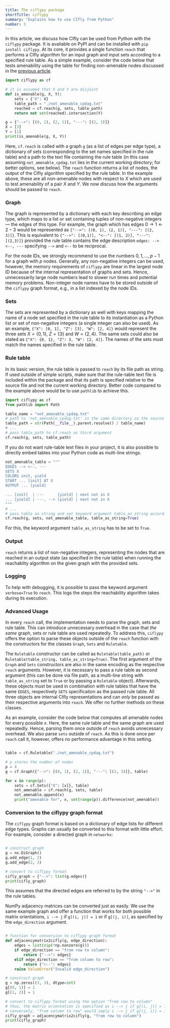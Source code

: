 ```yaml
---
title: The ciflypy package
shortTitle: ciflypy
summary: "Explains how to use CIfly from Python"
number: 3
---
```


In this article, we discuss how CIfly can be used from Python with the ```ciflypy``` package. It is available on PyPI and can be installed with ```pip install ciflypy```. 
At its core, it provides a single function ```reach``` that performs a CIfly algorithm for an input graph and input sets according to a specified rule table. As a simple example, consider the code below that tests amenability using the table for finding non-amenable nodes discussed in the [previous article](/docs/ruletables/). 

```py
import ciflypy as cf

# it is assumed that X and Y are disjoint
def is_amenable(g, X, Y):
    sets = {"X": X}
    table_path = "./not_amenable_cpdag.txt"
    reached = cf.reach(g, sets, table_path)
    return not set(reached).intersection(Y)

g = {"-->": [(0, 1), (2, 1)], "---": [(2, 3)]}
X = [3]
Y = [1]
print(is_amenable(g, X, Y))
```

Here, ```cf.reach``` is called with a graph ```g``` (as a list of edges per edge type), a dictionary of sets (corresponding to the set names specified in the rule table) and a path to the text file containing the rule table (in this case assuming ```not_amenable_cpdag.txt``` lies in the current working directory; for better options, see below). The ```reach``` function returns a list of nodes, the output of the CIfly algorithm specified by the rule table. In the example above, these are all non-amenable nodes with respect to $X$ which are used to test amenability of a pair $X$ and $Y$. We now discuss how the arguments should be passed to ```reach```.

### Graph
The graph is represented by a dictionary with each key describing an edge type, which maps to a list or set containing tuples of non-negative integers — the edges of this type. For example, the graph which has edges $0 \rightarrow 1 \leftarrow 2 - 3$ would be represented as ```{"-->": [(0, 1), (2, 1)], "---": [(2, 3)]}```. This is equivalent to ```{"-->": [(0,1)], "<--": [(1, 2)], "---": [(2,3)]}``` provided the rule table contains the edge description ```edges: --> <--, ---``` specifying ```-->``` and ```<--``` to be reciprocal. 

For the node IDs, we strongly recommend to use the numbers $0, 1, \dots, p-1$ for a graph with $p$ nodes. Generally, any non-negative integers can be used, however, the memory requirements of ```ciflypy``` are linear in the largest node ID because of the internal representation of graphs and sets. Hence, unnecessarily large node numbers lead to slower run times and potential memory problems. Non-integer node names have to be stored outside of the ```ciflypy``` graph format, e.g., in a list indexed by the node IDs.

### Sets
The sets are represented by a dictionary as well with keys mapping the name of a node set specified in the rule table to its instantiation as a Python list or set of non-negative integers (a single integer can also be used). As an example, ```{"X": [0, 1], "Z": [3], "W": [2, 4]}``` would represent the three sets $X = \{0, 1\}$, $Z = \{3\}$ and $W = \{2, 4\}$. The same sets could also be stated as ```{"X": {0, 1}, "Z": 3, "W": [2, 4]}```. The names of the sets must match the names specified in the rule table. 

### Rule table
In its basic version, the rule table is passed to ```reach``` by its file path as string. If used outside of simple scripts, make sure that the rule-table text file is included within the package and that its path is specified relative to the source file and not the current working directory. Better code compared to the example above would be to use ```pathlib``` to achieve this.

```py
import ciflypy as cf
from pathlib import Path

table_name = "not_amenable_cpdag.txt"
# path to 'not_amenable_cpdag.txt' in the same directory as the source file
table_path = str(Path(__file__).parent.resolve() / table_name)
# ...
# pass table_path to cf.reach as third argument
cf.reach(g, sets, table_path)
```

If you do not want rule-table text files in your project, it is also possible to directly embed tables into your Python code as multi-line strings. 

```py
not_amenable_table = """
EDGES --> <--, ---
SETS X
COLORS init, yield
START ... [init] AT X
OUTPUT ... [yield]

... [init]  | ---      [yield] | next not in X
... [yield] | ---, --> [yield] | next not in X
"""
# ...
# pass table as string and set keyword argument table_as_string accordingly
cf.reach(g, sets, not_amenable_table, table_as_string=True)
```

For this, the keyword argument ```table_as_string``` has to be set to ```True```. 

### Output
```reach``` returns a list of non-negative integers, representing the nodes that are reached in an output state (as specified in the rule table) when running the reachablity algorithm on the given graph with the provided sets.

### Logging
To help with debugging, it is possible to pass the keyword argument ```verbose=True``` to ```reach```. This logs the steps the reachability algorithm takes during its execution. 

### Advanced Usage
In every ```reach``` call, the implementation needs to parse the graph, sets and rule table. This can introduce unnecessary overhead in the case that *the same* graph, sets or rule table are used repeatedly. To address this, ```ciflypy``` offers the option to parse these objects outside of the ```reach``` function with the constructors for the classes ```Graph```, ```Sets``` and ```Ruletable```. 

The ```Ruletable``` constructor can be called as ```Ruletable(table_path)``` or ```Ruletable(table_string, table_as_string=True)```. The first argument of the ```Graph``` and ```Sets``` constructors are also in the same encoding as the respective ```reach``` arguments. However, it is necessary to pass a rule table as second argument (this can be done via file path, as a multi-line string with ```table_as_string``` set to ```True``` or by passing a ```Ruletable``` object). Afterwards, these objects must be used in combination with rule tables that have the same ```EDGES```, respectively ```SETS``` specification as the passed rule table. All three objects are internal CIfly representations and can *only* be passed as their respective arguments into ```reach```. We offer no further methods on these classes. 

As an example, consider the code below that computes all amenable nodes for every possible $x$. Here, the same rule table and the same graph are used repeatedly. Hence, parsing them once outside of ```reach``` avoids unnecessary overhead. We also parse ```sets``` outside of ```reach```. As this is done once per ```reach``` call it, however, offers no performance advantage in this setting. 

```py

table = cf.Ruletable("./not_amenable_cpdag.txt")

# p stores the number of nodes
p = 4
g = cf.Graph({"-->": [(0, 1), (2, 1)], "---": [(2, 3)]}, table)

for x in range(p):
    sets = cf.Sets({"X": [x]}, table)
    not_amenable = cf.reach(g, sets, table)
    not_amenable.append(x)
    print("amenable for", x, set(range(p)).difference(not_amenable))
```

### Conversion to the ciflypy graph format
The ```ciflypy``` graph format is based on a dictionary of edge lists for different edge types. Graphs can usually be converted to this format with little effort. For example, consider a directed graph in ```networkx```:
```py

# construct graph
g = nx.DiGraph()
g.add_edge(1, 2)
g.add_edge(2, 3)

# convert to ciflypy format
cifly_graph = {"-->": list(g.edges)}
print(cifly_graph)
```

This assumes that the directed edges are referred to by the string `"-->"` in the rule tables. 

NumPy adjacency matrices can be converted just as easily. We use the same example graph and offer a function that works for both possible matrix orientations, ```i --> j``` if ```g[(i, j)] = 1``` or if ```g[(j, i)]```, as specified by the ```edge_direction``` argument.
```py

# function for conversion to ciflypy graph format
def adjacencymatrix2cifly(g, edge_direction):
    edges = list(zip(*np.nonzero(g)))
    if edge_direction == "from row to column":
        return {"-->": edges}
    elif edge_direction == "from column to row":
        return {"<--": edges}
    raise ValueError("Invalid edge_direction")

# construct graph
g = np.zeros((3, 3), dtype=int)
g[(0, 1)] = 1
g[(1, 2)] = 1

# convert to ciflypy format using the option "from row to column"
# thus, the matrix orientation is specified as i --> j if g[(i, j)] = 1
# conversely, "from column to row" would imply i --> j if g[(j, i)] = 1
cifly_graph = adjacencymatrix2cifly(g, "from row to column")
print(cifly_graph)
```
